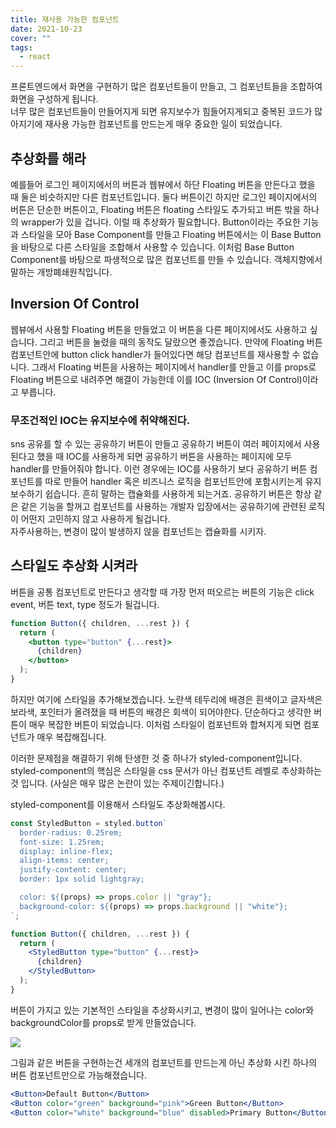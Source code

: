 ```yaml
---
title: 재사용 가능한 컴포넌트
date: 2021-10-23
cover: ""
tags:
  - react
---
```

프론트엔드에서 화면을 구현하기 많은 컴포넌트들이 만들고, 그 컴포넌트들을 조합하여 화면을 구성하게 됩니다.\
너무 많은 컴포넌트들이 만들어지게 되면 유지보수가 힘들어지게되고 중복된 코드가 많아지기에 재사용 가능한 컴포넌트를 만드는게 매우 중요한 일이 되었습니다.

## 추상화를 해라

예를들어 로그인 페이지에서의 버튼과 웹뷰에서 하단 Floating 버튼을 만든다고 했을 때 둘은 비슷하지만 다른 컴포넌트입니다.
둘다 버튼이긴 하지만 로그인 페이지에서의 버튼은 단순한 버튼이고, Floating 버튼은 floating 스타일도 추가되고 버튼 밖을 하나의 wrapper가 있을 겁니다.
이럴 때 추상화가 필요합니다. Button이라는 주요한 기능과 스타일을 모아 Base Component를 만들고 Floating 버튼에서는 이 Base Button을 바탕으로 다른 스타일을 조합해서 사용할 수 있습니다.
이처럼 Base Button Component를 바탕으로 파생적으로 많은 컴포넌트를 만들 수 있습니다. 객체지향에서 말하는 개방폐쇄원칙입니다.

## Inversion Of Control

웹뷰에서 사용할 Floating 버튼을 만들었고 이 버튼을 다른 페이지에서도 사용하고 싶습니다. 그리고 버튼을 눌렸을 때의 동작도 달랐으면 좋겠습니다.
만약에 Floating 버튼 컴포넌트안에 button click handler가 들어있다면 해당 컴포넌트를 재사용할 수 없습니다.
그래서 Floating 버튼을 사용하는 페이지에서 handler를 만들고 이를 props로 Floating 버튼으로 내려주면 해결이 가능한데 이를 IOC (Inversion Of Control)이라고 부릅니다.

### 무조건적인 IOC는 유지보수에 취약해진다.

sns 공유를 할 수 있는 공유하기 버튼이 만들고 공유하기 버튼이 여러 페이지에서 사용된다고 했을 때 IOC를 사용하게 되면 공유하기 버튼을 사용하는 페이지에 모두 handler를 만들어줘야 합니다.
이런 경우에는 IOC를 사용하기 보다 공유하기 버튼 컴포넌트를 따로 만들어 handler 혹은 비즈니스 로직을 컴포넌트안에 포함시키는게 유지보수하기 쉽습니다. 흔히 말하는 캡슐화를 사용하게 되는거죠.
공유하기 버튼은 항상 같은 같은 기능을 할꺼고 컴포넌트를 사용하는 개발자 입장에서는 공유하기에 관련된 로직이 어떤지 고민하지 않고 사용하게 될겁니다.\
자주사용하는, 변경이 많이 발생하지 않을 컴포넌트는 캡슐화를 시키자.

## 스타일도 추상화 시켜라

버튼을 공통 컴포넌트로 만든다고 생각할 때 가장 먼저 떠오르는 버튼의 기능은 click event, 버튼 text, type 정도가 될겁니다.

```jsx
function Button({ children, ...rest }) {
  return (
    <button type="button" {...rest}>
      {children}
    </button>
  );
}
```

하지만 여기에 스타일을 추가해보겠습니다.
노란색 테두리에 배경은 흰색이고 글자색은 보라색, 포인터가 올려졌을 때 버튼의 배경은 회색이 되어야한다.
단순하다고 생각한 버튼이 매우 복잡한 버튼이 되었습니다.
이처럼 스타일이 컴포넌트와 합쳐지게 되면 컴포넌트가 매우 복잡해집니다.

이러한 문제점을 해결하기 위해 탄생한 것 중 하나가 styled-component입니다.
styled-component의 핵심은 스타일을 css 문서가 아닌 컴포넌트 레벨로 추상화하는 것 입니다.
(사실은 매우 많은 논란이 있는 주제이긴합니다.)

styled-component를 이용해서 스타일도 추상화해봅시다.

```jsx
const StyledButton = styled.button`
  border-radius: 0.25rem;
  font-size: 1.25rem;
  display: inline-flex;
  align-items: center;
  justify-content: center;
  border: 1px solid lightgray;

  color: ${(props) => props.color || "gray"};
  background-color: ${(props) => props.background || "white"};
`;

function Button({ children, ...rest }) {
  return (
    <StyledButton type="button" {...rest}>
      {children}
    </StyledButton>
  );
}
```

버튼이 가지고 있는 기본적인 스타일을 추상화시키고, 변경이 많이 일어나는 color와 backgroundColor를 props로 받게 만들었습니다.

![](/images/reuseable-component-01.png)

그림과 같은 버튼을 구현하는건 세개의 컴포넌트를 만드는게 아닌 추상화 시킨 하나의 버튼 컴포넌트만으로 가능해졌습니다.

```jsx
<Button>Default Button</Button>
<Button color="green" background="pink">Green Button</Button>
<Button color="white" background="blue" disabled>Primary Button</Button>
```